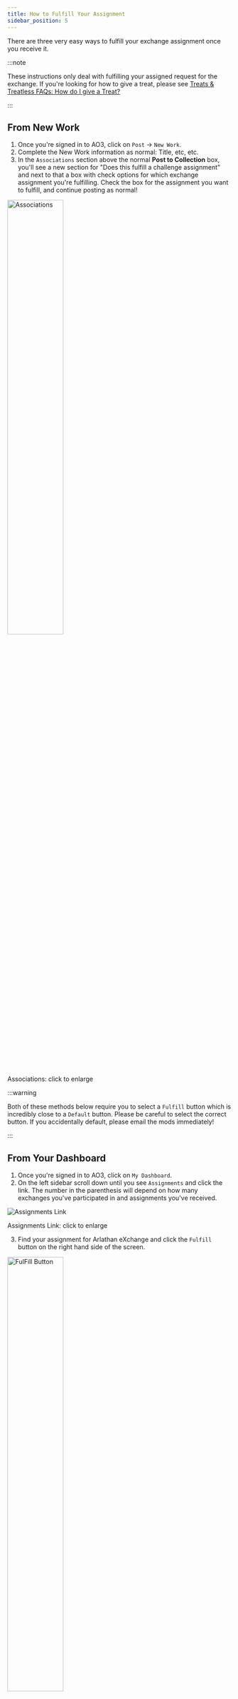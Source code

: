 ```yaml
---
title: How to Fulfill Your Assignment
sidebar_position: 5
---
```


There are three very easy ways to fulfill your exchange assignment once you
receive it.

:::note

These instructions only deal with fulfilling your assigned request for the
exchange. If you're looking for how to give a treat, please see
[Treats & Treatless FAQs: How do I give a Treat?](/docs/treats#how-do-i-give-a-treat)

:::

## From New Work

1. Once you're signed in to AO3, click on `Post` -> `New Work`.
2. Complete the New Work information as normal: Title, etc, etc.
3. In the `Associations` section above the normal **Post to Collection** box,
   you'll see a new section for "Does this fulfill a challenge assignment" and
   next to that a box with check options for which exchange assignment you're
   fulfilling. Check the box for the assignment you want to fulfill, and
   continue posting as normal!

<img
  src="/img/tutorial/associations.png"
  width="50%"
  className="center"
  alt="Associations"
/>
<p class="label">Associations: click to enlarge</p>

:::warning

Both of these methods below require you to select a `Fulfill` button which is
incredibly close to a `Default` button. Please be careful to select the correct
button. If you accidentally default, please email the mods immediately!

:::

## From Your Dashboard

1. Once you're signed in to AO3, click on `My Dashboard`.
2. On the left sidebar scroll down until you see `Assignments` and click the
   link. The number in the parenthesis will depend on how many exchanges you've
   participated in and assignments you've received.

<img
  src="/img/tutorial/assignments.png"
  className="center"
  alt="Assignments Link"
/>
<p class="label">Assignments Link: click to enlarge</p>

3. Find your assignment for Arlathan eXchange and click the `Fulfill` button on
   the right hand side of the screen.

<img
  src="/img/tutorial/fulfillfromdash.png"
  width="50%"
  className="center"
  alt="FulFill Button"
/>
<p class="label">Fulfill Button: click to enlarge</p>

4. This will automatically start a new work which will fulfill your assignment!

## From the Exchange Page

1. Once you're signed in to AO3, make your way to this year's AO3 profile for
   the exchange.
2. On the left sidebar scroll down until you see `My Assignment` and click the
   link.

<img
  src="/img/tutorial/myassignment.png"
  className="center"
  alt="My Assignment Link"
/>
<p class="label">My Assignment Link: click to enlarge</p>

3. You'll see your recipient's requests, and on the right hand side a button to
   `Default` and `Fulfill`. Click the `Fulfill` button.

<img
  src="/img/tutorial/fulfillfromexchange.png"
  width="50%"
  className="center"
  alt="FulFill Button"
/>
<p class="label">Fulfill Button: click to enlarge</p>

4. This will automatically start a new work which will fulfill your assignment!

## Troubleshooting

### Help! I accidentally defaulted.

Please contact a moderator immediately via email or our exchange Discord.

### I need to edit and I can't find my work.

Your works for exchanges can be found before reveals in a couple of ways:

- From `My Dashboard` on the left-hand sidebar click on `Statistics`.
- From `My Works` on the top right click the `Works in Collections` button.
- From `My Dashboard` go to `Assignments` on the left-hand sidebar and then
  click on the title for your assignment for this exchange.

